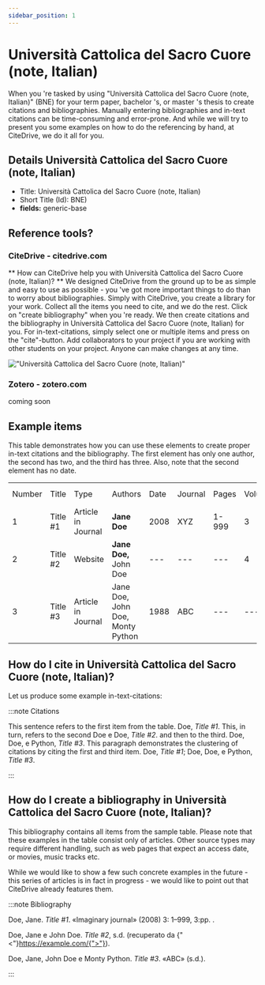 ```yaml
---
sidebar_position: 1
---
```


# Università Cattolica del Sacro Cuore (note, Italian)

When you 're tasked by using "Università Cattolica del Sacro Cuore (note, Italian)" (BNE) for your term paper, bachelor 's, or master 's thesis to create citations and bibliographies.
Manually entering bibliographies and in-text citations can be time-consuming and error-prone. And while we will try to present you some examples on how to do the referencing by hand, at CiteDrive, we do it all for you.

## Details  Università Cattolica del Sacro Cuore (note, Italian)
* Title: Università Cattolica del Sacro Cuore (note, Italian)
* Short Title (Id): BNE)
* **fields:** generic-base

## Reference tools?
### CiteDrive - citedrive.com
** How can CiteDrive help you with Università Cattolica del Sacro Cuore (note, Italian)? **
We designed CiteDrive from the ground up to be as simple and easy to use as possible - you 've got more important things to do than to worry about bibliographies. Simply with CiteDrive, you create a library for your work. Collect all the items you need to cite, and we do the rest. Click on "create bibliography" when you 're ready. We then create citations and the bibliography in Università Cattolica del Sacro Cuore (note, Italian) for you. For in-text-citations, simply select one or multiple items and press on the "cite"-button. Add collaborators to your project if you are working with other students on your project. Anyone can make changes at any time.


!["Università Cattolica del Sacro Cuore (note, Italian)"](images/universita-cattolica-del-sacro-cuore-note-italian.svg "Choose Università Cattolica del Sacro Cuore (note, Italian) in the CiteDrive App")

### Zotero - zotero.com

coming soon

## Example items

This table demonstrates how you can use these elements to create proper in-text citations and the bibliography. The first element has only one author, the second has two, and the third has three. Also, note that the second element has no date.


<table>
  <tr>
   <td>Number
   </td>
   <td>Title
   </td>
   <td>Type
   </td>
   <td>Authors
   </td>
   <td>Date
   </td>
   <td>Journal
   </td>
   <td>Pages
   </td>
   <td>Volume
   </td>
   <td>Issue
   </td>
   <td>Access Date
   </td>
  </tr>
  <tr>
   <td>1
   </td>
   <td>Title #1
   </td>
   <td>Article in Journal
   </td>
   <td><strong>Jane Doe</strong>
   </td>
   <td>2008
   </td>
   <td>XYZ
   </td>
   <td>1-999
   </td>
   <td>3
   </td>
   <td>2
   </td>
   <td>--
   </td>
  </tr>
  <tr>
   <td>
2
   </td>
   <td>Title #2
   </td>
   <td>Website
   </td>
   <td><strong>Jane Doe, </strong>John Doe
   </td>
   <td>---
   </td>
   <td>---
   </td>
   <td>---
   </td>
   <td>4
   </td>
   <td>---
   </td>
   <td>2020-05-01
   </td>
  </tr>
  <tr>
   <td>3
   </td>
   <td>Title #3
   </td>
   <td>Article in Journal
   </td>
   <td>Jane Doe, John Doe, Monty Python
   </td>
   <td>1988
   </td>
   <td>ABC
   </td>
   <td>---
   </td>
   <td>---
   </td>
   <td>16
   </td>
   <td>---
   </td>
  </tr>
</table>



## How do I cite in  Università Cattolica del Sacro Cuore (note, Italian)?

Let us produce some example in-text-citations:

:::note Citations


This sentence refers to the first item from the table. Doe, <i>Title #1</i>. This, in turn, refers to the second Doe e Doe, <i>Title #2</i>.
and then to the third.  Doe, Doe, e Python, <i>Title #3</i>.
This paragraph demonstrates the clustering of citations by citing the first and third item. Doe, <i>Title #1</i>; Doe, Doe, e Python, <i>Title #3</i>.

:::

## How do I create a bibliography in Università Cattolica del Sacro Cuore (note, Italian)?

This bibliography contains all items from the sample table. Please note that these examples in the table consist only of articles. Other source types may require different handling, such as web pages that expect an access date, or movies, music tracks etc.

While we would like to show a few such concrete examples in the future - this series of articles is in fact in progress - we would like to point out that CiteDrive already features them.

:::note Bibliography

Doe, Jane. <i>Title #1</i>. «Imaginary journal» (2008) 3: 1–999, 3:pp. .

Doe, Jane e John  Doe. <i>Title #2</i>, s.d. (recuperato da  {"<"}https://example.com/{">"}).

Doe, Jane, John Doe e Monty Python. <i>Title #3</i>. «ABC» (s.d.).



:::


        